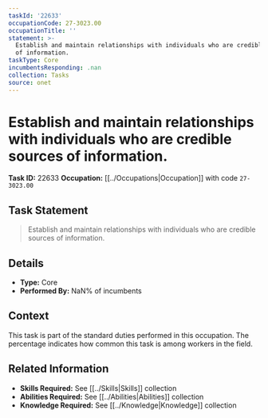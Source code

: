 ```yaml
---
taskId: '22633'
occupationCode: 27-3023.00
occupationTitle: ''
statement: >-
  Establish and maintain relationships with individuals who are credible sources
  of information.
taskType: Core
incumbentsResponding: .nan
collection: Tasks
source: onet
---
```

# Establish and maintain relationships with individuals who are credible sources of information.

**Task ID:** 22633
**Occupation:** [[../Occupations|Occupation]] with code `27-3023.00`

## Task Statement

> Establish and maintain relationships with individuals who are credible sources of information.

## Details

- **Type:** Core
- **Performed By:** NaN% of incumbents

## Context

This task is part of the standard duties performed in this occupation. The percentage indicates how common this task is among workers in the field.

## Related Information

- **Skills Required:** See [[../Skills|Skills]] collection
- **Abilities Required:** See [[../Abilities|Abilities]] collection
- **Knowledge Required:** See [[../Knowledge|Knowledge]] collection
